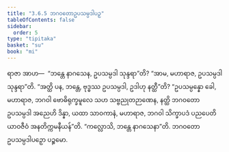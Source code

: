 ```yaml
---
title: "3.6.5 ဘဂဝတောဥပသမ္ပဒါပဉှ"
tableOfContents: false
sidebar:
  order: 5
type: "tipitaka"
basket: "su"
book: "mi"
---
```



<DynamicBreadcrumb />

<Division number="87" book="mi" e="ch" v="28">

<Paragraph number="412" book="mi">
ရာဇာ အာဟ—  “ဘန္တေ နာဂသေန, ဥပသမ္ပဒါ သုန္ဒရာ”တိ? “အာမ, မဟာရာဇ, ဥပသမ္ပဒါ သုန္ဒရာ”တိ. “အတ္ထိ ပန, ဘန္တေ, ဗုဒ္ဓဿ ဥပသမ္ပဒါ, ဥဒါဟု နတ္ထီ”တိ? “ဥပသမ္ပန္နော ခေါ, မဟာရာဇ, ဘဂဝါ ဗောဓိရုက္ခမူလေ သဟ သဗ္ဗညုတဉာဏေန, နတ္ထိ ဘဂဝတော ဥပသမ္ပဒါ အညေဟိ ဒိန္နာ, ယထာ သာဝကာနံ, မဟာရာဇ, ဘဂဝါ သိက္ခာပဒံ ပညပေတိ ယာဝဇီဝံ အနတိက္ကမနီယန်”တိ.
</Paragraph>

<Paragraph number="413" book="mi">
“ကလ္လောသိ, ဘန္တေ နာဂသေနာ”တိ.

</Paragraph>
</Division>

<Paragraph number="414" type="center" book="mi">
ဘဂဝတော ဥပသမ္ပဒါပဉှော ပဉ္စမော.
</Paragraph>